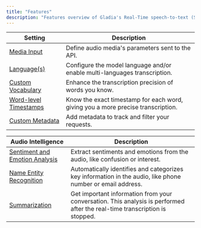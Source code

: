 ```yaml
---
title: "Features"
description: "Features overview of Gladia's Real-Time speech-to-text (STT) API."
---
```


| **Setting**                                                                       | **Description**                                                                                            |
|-----------------------------------------------------------------------------------|------------------------------------------------------------------------------------------------------------|
| [Media Input](/chapters/settings/media) | Define audio media's parameters sent to the API. |
| [Language(s)](/chapters/settings/language-options) | Configure the model language and/or enable multi-languages transcription. |
| [Custom Vocabulary](/chapters/settings/vocabulary-spelling) | Enhance the transcription precision of words you know.|
| [Word-level Timestamps](/chapters/settings/word-timestamps) | Know the exact timestamp for each word, giving you a more precise transcription. |
| [Custom Metadata](/chapters/settings/custom-metadata) | Add metadata to track and filter your requests. |


| **Audio Intelligence**                                                                       | **Description**                                                                                            |
|-----------------------------------------------------------------------------------|------------------------------------------------------------------------------------------------------------|
| [Sentiment and Emotion Analysis](/chapters/audio-intelligence/pages/sentiment-analysis) | Extract sentiments and emotions from the audio, like confusion or interest.                                |
| [Name Entity Recognition](/chapters/audio-intelligence/pages/named-entity-recognition)  | Automatically identifies and categorizes key information in the audio, like phone number or email address. |
| [Summarization](/chapters/audio-intelligence/pages/summarization)  | Get important information from your conversation. This analysis is performed after the real-time transcription is stopped. |